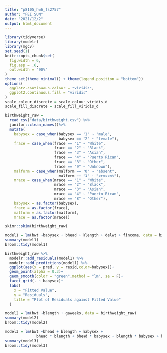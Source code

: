 ```yaml
---
title: "p8105_hw6_fs2757"
author: "FEI SUN"
date: "2021/12/2"
output: html_document
---
```


```r
library(tidyverse)
library(modelr)
library(mgcv)
set.seed(1)
knitr::opts_chunk$set(
  fig.width = 6,
  fig.asp = .6,
  out.width = "90%"
)
theme_set(theme_minimal() + theme(legend.position = "bottom"))
options(
  ggplot2.continuous.colour = "viridis",
  ggplot2.continuous.fill = "viridis"
)
scale_colour_discrete = scale_colour_viridis_d
scale_fill_discrete = scale_fill_viridis_d
```

```r
birthweight_raw = 
  read_csv("data/birthweight.csv") %>% 
  janitor::clean_names()%>% 
  mutate(
    babysex = case_when(babysex == "1" ~ "male",
                        babysex == "2" ~ "female"),
    frace = case_when(frace == "1" ~ "White",
                      frace == "2" ~ "Black",
                      frace == "3" ~ "Asian",
                      frace == "4" ~ "Puerto Rican", 
                      frace == "8" ~ "Other",
                      frace == "9" ~ "Unknown"),
    malform = case_when(malform == "0" ~ "absent",
                        malform == "1" ~ "present"),
    mrace = case_when(mrace == "1" ~ "White",
                      mrace == "2" ~ "Black",
                      mrace == "3" ~ "Asian",
                      mrace == "4" ~ "Puerto Rican",
                      mrace == "8" ~ "Other"),
    babysex = as.factor(babysex),
    frace = as.factor(frace),
    malform = as.factor(malform),
    mrace = as.factor(mrace))

skimr::skim(birthweight_raw)

```

```r
model1 = lm(bwt ~babysex + bhead + blength + delwt + fincome, data = birthweight_raw)
summary(model1)
broom::tidy(model1)

birthweight_raw %>% 
  modelr::add_residuals(model1) %>% 
  modelr::add_predictions(model1) %>% 
  ggplot(aes(x = pred, y = resid,color=babysex))+
  geom_point(alpha = 0.3)+
  geom_smooth(color = "green",method = "lm", se = F)+
  facet_grid(. ~ babysex)+
  labs(
    x = "Fitted Value",
    y = "Residuals",
    title = "Plot of Residuals against Fitted Value"
  )

```

```r
model2 = lm(bwt ~blength + gaweeks, data = birthweight_raw)
summary(model2)
broom::tidy(model2)

```



```r
model3 = lm(bwt ~bhead + blength + babysex + 
              bhead * blength + bhead * babysex + blength * babysex + bhead * blength * babysex, data = birthweight_raw)
summary(model3)
broom::tidy(model3)

```


